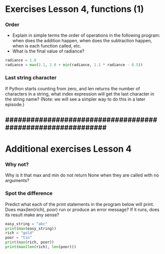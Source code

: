 
# Exercises Lesson 4, functions (1)

### Order

- Explain in simple terms the order of operations in the following program: when does the addition happen, when does the subtraction happen, when is each function called, etc.
- What is the final value of radiance?

```Python
radiance = 1.0
radiance = max(2.1, 2.0 + min(radiance, 1.1 * radiance - 0.5))
```

### Last string character

If Python starts counting from zero, and len returns the number of characters in a string, what index expression will get the last character in the string name? (Note: we will see a simpler way to do this in a later episode.)

############################################################
---

# Additional exercises Lesson 4

### Why not?

Why is it that max and min do not return None when they are called with no arguments?

### Spot the difference

Predict what each of the print statements in the program below will print.
Does max(len(rich), poor) run or produce an error message? If it runs, does its result make any sense?

```Python
easy_string = "abc"
print(max(easy_string))
rich = "gold"
poor = "tin"
print(max(rich, poor))
print(max(len(rich), len(poor)))
```

